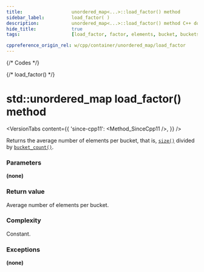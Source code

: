 ```yaml
---
title:					unordered_map<...>::load_factor() method
sidebar_label:			load_factor( )
description:			unordered_map<...>::load_factor() method C++ documentation
hide_title:				true
tags:					[load_factor, factor, elements, bucket, buckets]

cppreference_origin_rel: w/cpp/container/unordered_map/load_factor
---
```



{/* Codes */}

{/* load_factor() */}

# std::unordered_map load_factor() method

<VersionTabs content={{
    'since-cpp11': <Method_SinceCpp11 />,
    }} />

Returns the average number of elements per bucket, that is, [`size()`](/docs/std/containers/unordered-map/size) divided by [`bucket_count()`](/docs/std/containers/unordered-map/bucket_count).

### Parameters

**(none)**

### Return value

Average number of elements per bucket.

### Complexity

Constant.

### Exceptions

**(none)**

<ImproveSection />
